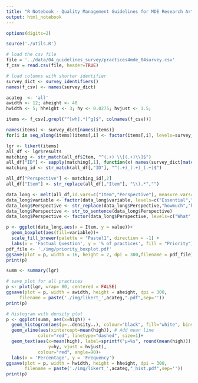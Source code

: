 ```yaml
---
title: "R Notebook - Quality Management Guidelines for MDE Research Artifacts"
output: html_notebook
---
```


<!-- This is an [R Markdown](http://rmarkdown.rstudio.com) Notebook. When you execute code within the notebook, the results appear beneath the code.  -->

<!-- Try executing this chunk by clicking the *Run* button within the chunk or by placing your cursor inside it and pressing *Ctrl+Shift+Enter*.  -->

```r
options(digits=2)

source('./utils.R')

# load the csv file
file = '../data/04_guidelines_survey/practices4mde_04survey.csv'
f_csv = read.csv(file, header=TRUE)

# load columns with shorter identifier
survey_dict <- survey_identifiers()
names(f_csv) <- names(survey_dict)

```

```r
acateg  <- 'all'
awidth <- 12; aheight <- 40
hwidth <- 5; hheight <- 3; hy <- 0.0275; hvjust <- 1.5;

items <- f_csv[,grepl("^[wh].*[^g]$", colnames(f_csv))]

names(items) <- survey_dict[names(items)]
for(i in seq_along(items))items[,i] <- factor(items[,i], levels=survey_levels)

lgr <- likert(items)
all_df <- lgr$results
matching <- str_match(all_df$Item, "^(.+) \\[(.+)\\]$")
all_df["ID"] <- sapply(matching[,1], function(x) names(survey_dict[match(x, survey_dict)]))
matching_id <- str_match(all_df[,"ID"], "^(.+)_(.+)_(.+)$")

all_df["Perspective"] <- matching_id[,2]
all_df["Item"] <- str_replace(all_df[,"Item"], "\\).*","")

data_long <- melt(all_df,id.vars=c("Item","Perspective"), measure.vars=c("Essential","Desirable","Unnecessary"))
data_long$variable <- factor(data_long$variable, levels=c("Essential","Desirable","Unnecessary"))
data_long$Perspective <- str_replace(data_long$Perspective,"howmuch","how many")
data_long$Perspective <- str_to_sentence(data_long$Perspective)
data_long$Perspective <- factor(data_long$Perspective, levels=c("What","Why","Where","Who","When","How","How many"))

p <- ggplot(data_long,aes(x = Item, y = value))+
  geom_boxplot(aes(fill=variable))+
  scale_fill_brewer(palette = "Pastel1", direction = -1) +
  labs(x = 'Factual Question', y = '% of practices', fill = "Priority")
pdf_file <- './img/priority_boxplot.pdf'
ggsave(plot = p, width = 16, height = 2, dpi = 300,filename = pdf_file)
print(p)

```

```r

summ <- summary(lgr)

# save plot for all practices
p <- plot(lgr, wrap= 80, centered = FALSE)
ggsave(plot = p, width = awidth, height = aheight, dpi = 300, 
     filename = paste('./img/likert_',acateg,".pdf",sep=''))
print(p)

```

```r
# Histogram with density plot
p <- ggplot(summ, aes(x=high)) +
  geom_histogram(aes(y=..density..), colour="black", fill="white", bins = 30)+
  geom_vline(aes(xintercept=mean(high)), # Add mean line
            color="red", linetype="dashed", size=1)+
  geom_text(aes(x=mean(high), label=sprintf("μ=%s", round(mean(high))),
                y=hy, vjust = hvjust),
            colour="red", angle=90)+
  labs(x = 'Percentage', y = 'Frequency')
ggsave(plot = p, width = hwidth, height = hheight, dpi = 300,
       filename = paste('./img/likert_',acateg,"_hist.pdf",sep=''))
print(p)

```